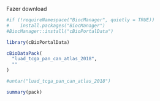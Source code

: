 Fazer download 

```r
#if (!requireNamespace("BiocManager", quietly = TRUE))
#    install.packages("BiocManager")
#BiocManager::install("cBioPortalData")
```


```r
library(cBioPortalData)
```


```r
cBioDataPack(
  "luad_tcga_pan_can_atlas_2018",
  ""
)

#untar("luad_tcga_pan_can_atlas_2018")
```

```r
summary(pack)
```


